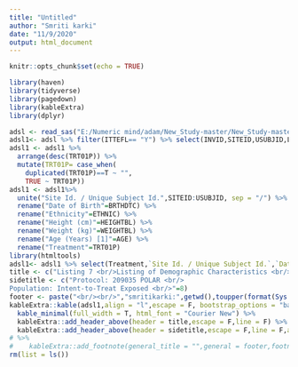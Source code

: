 ---
title: "Untitled"
author: "Smriti karki"
date: "11/9/2020"
output: html_document
---

```{r setup, include=FALSE}
knitr::opts_chunk$set(echo = TRUE)
```

```{r}
library(haven)
library(tidyverse)
library(pagedown)
library(kableExtra)
library(dplyr)
```
```{r}
adsl <- read_sas("E:/Numeric mind/adam/New_Study-master/New_Study-master/adam/adsl.sas7bdat",NULL)
adsl1<- adsl %>% filter(ITTEFL== "Y") %>% select(INVID,SITEID,USUBJID,LTSUBJID,ITTEFL,TRT01P,AGE,SEX,ETHNIC,BRTHDTC,HEIGHTBL,WEIGHTBL) %>% arrange(desc(TRT01P)) %>% arrange(desc(HEIGHTBL))
adsl1 <- adsl1 %>% 
  arrange(desc(TRT01P)) %>% 
  mutate(TRT01P= case_when(
    duplicated(TRT01P)==T ~ "",
    TRUE ~ TRT01P))
adsl1 <- adsl1%>% 
  unite("Site Id. / Unique Subject Id.",SITEID:USUBJID, sep = "/") %>% 
  rename("Date of Birth"=BRTHDTC) %>% 
  rename("Ethnicity"=ETHNIC) %>% 
  rename("Height (cm)"=HEIGHTBL) %>% 
  rename("Weight (kg)"=WEIGHTBL) %>% 
  rename("Age (Years) [1]"=AGE) %>% 
  rename("Treatment"=TRT01P)
library(htmltools)
adsl1<- adsl1 %>% select(Treatment,`Site Id. / Unique Subject Id.`,`Date of Birth`,`Age (Years) [1]`,SEX,Ethnicity,`Height (cm)`,`Weight (kg)`)
title <- c("Listing 7 <br/>Listing of Demographic Characteristics <br/> <br/>"=8 )
sidetitle <- c("Protocol: 209035 POLAR <br/>
Population: Intent-to-Treat Exposed <br/>"=8) 
footer <- paste("<br/><br/>","smritikarki:",getwd(),toupper(format(Sys.time(),format = "%d%b%Y %H:%M")))
kableExtra::kable(adsl1,align = "l",escape = F, bootstrap_options = "basic") %>% 
  kable_minimal(full_width = T, html_font = "Courier New") %>% 
  kableExtra::add_header_above(header = title,escape = F,line = F) %>% 
  kableExtra::add_header_above(header = sidetitle,escape = F,line = F,align = "l") 
# %>% 
#    kableExtra::add_footnote(general_title = "",general = footer,footnote_as_chunk = T,escape = F)
rm(list = ls())

```